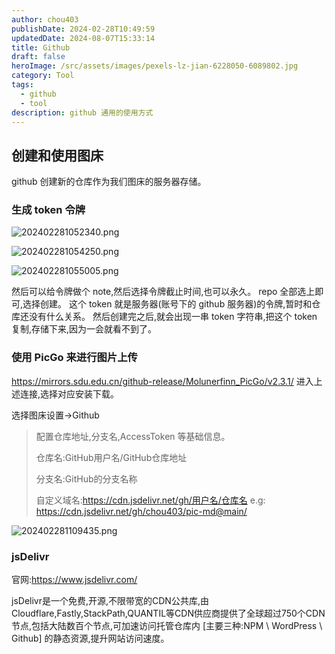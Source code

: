 ```yaml
---
author: chou403
publishDate: 2024-02-28T10:49:59
updatedDate: 2024-08-07T15:33:14
title: Github
draft: false
heroImage: /src/assets/images/pexels-lz-jian-6228050-6089802.jpg
category: Tool
tags:
  - github
  - tool
description: github 通用的使用方式
---
```


## 创建和使用图床

github 创建新的仓库作为我们图床的服务器存储。

### 生成 token 令牌

![202402281052340.png](https://cdn.jsdelivr.net/gh/chou403/pic-md@main/img/202402281052340.png)

![202402281054250.png](https://cdn.jsdelivr.net/gh/chou403/pic-md@main/img/202402281054250.png)

![202402281055005.png](https://cdn.jsdelivr.net/gh/chou403/pic-md@main/img/202402281055005.png)

然后可以给令牌做个 note,然后选择令牌截止时间,也可以永久。
repo 全部选上即可,选择创建。
这个 token 就是服务器(账号下的 github 服务器)的令牌,暂时和仓库还没有什么关系。
然后创建完之后,就会出现一串 token 字符串,把这个 token 复制,存储下来,因为一会就看不到了。

### 使用 PicGo 来进行图片上传

https://mirrors.sdu.edu.cn/github-release/Molunerfinn_PicGo/v2.3.1/
进入上述连接,选择对应安装下载。

选择图床设置->Github

> 配置仓库地址,分支名,AccessToken 等基础信息。
>
> 仓库名:GitHub用户名/GitHub仓库地址
>
> 分支名:GitHub的分支名称
>
> 自定义域名:https://cdn.jsdelivr.net/gh/用户名/仓库名 e.g: https://cdn.jsdelivr.net/gh/chou403/pic-md@main/

![202402281109435.png](https://cdn.jsdelivr.net/gh/chou403/pic-md@main/img/202402281109435.png)

### jsDelivr

官网:https://www.jsdelivr.com/

jsDelivr是一个免费,开源,不限带宽的CDN公共库,由Cloudflare,Fastly,StackPath,QUANTIL等CDN供应商提供了全球超过750个CDN节点,包括大陆数百个节点,可加速访问托管仓库内 [主要三种:NPM \ WordPress \ Github] 的静态资源,提升网站访问速度。
